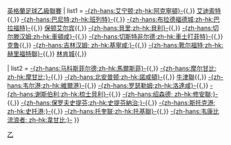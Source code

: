 {{Navbox
| name  = 英乙2010-11
| title = [[2010年至2011年英格蘭足球乙級聯賽|2010/11年]]{{,}}[[英格蘭足球乙級聯賽]]
| list1 = [[艾宁顿斯坦利足球俱乐部|-{zh-hans:艾宁顿;zh-hk:阿克寧頓}-]]{{,}} [[艾迪索特镇足球俱乐部|艾迪索特]]{{,}} [[巴尼特足球俱乐部|-{zh-hans:巴尼特;zh-hk:班列特}-]]{{,}} [[布拉德福德城足球俱乐部|-{zh-hans:布拉德福德城;zh-hk:巴拉福特}-]]{{,}} [[保顿艾尔宾足球俱乐部|保顿艾尔宾]]{{,}} [[貝里足球俱樂部|-{zh-hans:貝里;zh-hk:貝利}-]]{{,}} [[切尔滕汉姆足球俱乐部|-{zh-hans:切尔滕汉姆;zh-hk:車頓咸}-]]{{,}} [[切斯特菲尔德足球俱乐部|-{zh-hans:切斯特非尔德;zh-hk:車士打菲特}-]]{{,}} [[克鲁足球俱乐部|克魯]]{{,}} [[吉林汉姆足球俱乐部|-{zh-hans:吉林汉姆; zh-hk:基寧咸;}-]]{{,}} [[靴尔福特联足球俱乐部|-{zh-hans:靴尔福特;zh-hk:赫里福特聯}-]]{{,}} [[林肯城足球俱乐部|林肯城]]{{,}} 

| list2 = [[马科斯菲尔德足球俱乐部|-{zh-hans:马科斯菲尔德;zh-hk:馬爾斯菲}-]]{{,}} [[摩尔甘比足球俱乐部|-{zh-hans:摩尔甘比; zh-hk:摩甘比;}-]]{{,}} [[北安普顿足球俱乐部|-{zh-hans:北安普顿;zh-hk:諾咸頓}-]]{{,}} [[牛津联足球俱乐部|牛津聯]]{{,}} [[韦尔港足球俱乐部|-{zh-hans:韦尔港;zh-hk:維爾港}-]]{{,}} [[罗瑟勒姆足球俱乐部|-{zh-hans:罗瑟勒姆;zh-hk:洛達咸}-]]{{,}} [[谢斯伯利足球俱乐部|-{zh-hans:谢斯伯利;zh-hk:梳士貝利}-]]{{,}} [[绍森德足球俱乐部|-{zh-hans:绍森德; zh-hk:修安聯;}-]]{{,}} [[史提芬納治足球會|-{zh-hans:保罗夫史提芬;zh-hk:史提芬納治;}-]]{{,}} [[斯托克港足球俱乐部|-{zh-hans:斯托克港; zh-hk:史托港;}-]]{{,}} [[托奎联足球俱乐部|-{zh-hans:托奎联;zh-hk:托基聯}-]]{{,}} [[韦康比流浪者足球俱乐部|-{zh-hans:韦康比流浪者; zh-hk:韋甘比;}-]]
}}<noinclude>
[[Category:英格兰足球联赛模板|乙]]
</noinclude>